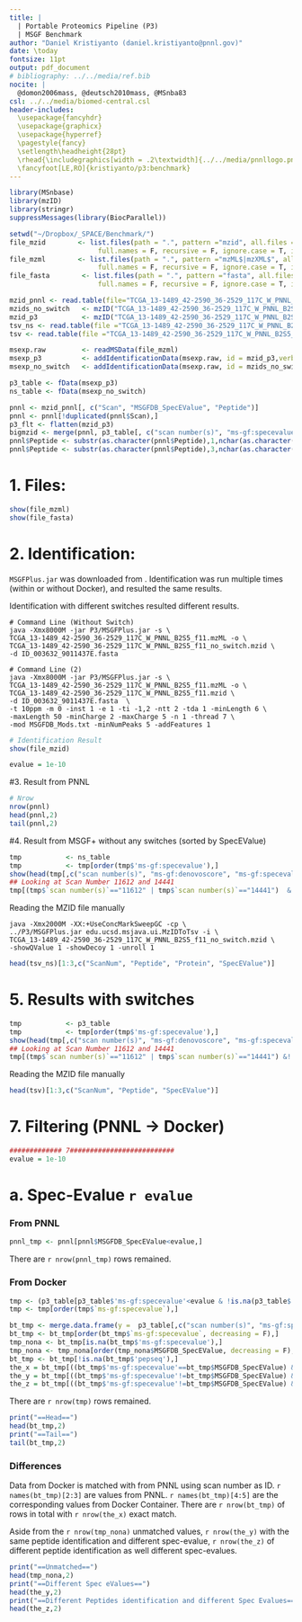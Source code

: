```yaml
---
title: | 
  | Portable Proteomics Pipeline (P3) 
  | MSGF Benchmark
author: "Daniel Kristiyanto (daniel.kristiyanto@pnnl.gov)"
date: \today
fontsize: 11pt
output: pdf_document
# bibliography: ../../media/ref.bib
nocite: |
  @domon2006mass, @deutsch2010mass, @MSnba83
csl: ../../media/biomed-central.csl
header-includes:
  \usepackage{fancyhdr}
  \usepackage{graphicx}
  \usepackage{hyperref}
  \pagestyle{fancy}
  \setlength\headheight{28pt}
  \rhead{\includegraphics[width = .2\textwidth]{../../media/pnnllogo.png}}
  \fancyfoot[LE,RO]{kristiyanto/p3:benchmark}
---
```

\rule{\textwidth}{1pt}
```r
library(MSnbase)
library(mzID)
library(stringr)
suppressMessages(library(BiocParallel))

```

```r
setwd("~/Dropbox/_SPACE/Benchmark/")
file_mzid        <- list.files(path = ".", pattern ="mzid", all.files = F, 
                      full.names = F, recursive = F, ignore.case = T, include.dirs = F)
file_mzml        <- list.files(path = ".", pattern ="mzML$|mzXML$", all.files = F, 
                      full.names = F, recursive = F, ignore.case = T, include.dirs = F)
file_fasta        <- list.files(path = ".", pattern ="fasta", all.files = F, 
                      full.names = F, recursive = F, ignore.case = T, include.dirs = F)

mzid_pnnl <- read.table(file="TCGA_13-1489_42-2590_36-2529_117C_W_PNNL_B2S5_f11_msgfdb_fht.txt", sep="\t", header=T)
mzids_no_switch   <- mzID("TCGA_13-1489_42-2590_36-2529_117C_W_PNNL_B2S5_f11_no_switch.mzid")
mzid_p3           <- mzID("TCGA_13-1489_42-2590_36-2529_117C_W_PNNL_B2S5_f11.mzid")
tsv_ns <- read.table(file ="TCGA_13-1489_42-2590_36-2529_117C_W_PNNL_B2S5_f11_no_switch.tsv", sep="\t",header = T)
tsv <- read.table(file ="TCGA_13-1489_42-2590_36-2529_117C_W_PNNL_B2S5_f11.tsv", sep="\t",header = T)

msexp.raw         <- readMSData(file_mzml)
msexp_p3          <- addIdentificationData(msexp.raw, id = mzid_p3,verbose=F)
msexp_no_switch   <- addIdentificationData(msexp.raw, id = mzids_no_switch,verbose=F)

p3_table <- fData(msexp_p3)
ns_table <- fData(msexp_no_switch)

pnnl <- mzid_pnnl[, c("Scan", "MSGFDB_SpecEValue", "Peptide")]
pnnl <- pnnl[!duplicated(pnnl$Scan),]
p3_flt <- flatten(mzid_p3)
bigmzid <- merge(pnnl, p3_table[, c("scan number(s)", "ms-gf:specevalue", "pepseq")], by.x="Scan", by.y = "scan number(s)", all.x = T, all.y = T)
pnnl$Peptide <- substr(as.character(pnnl$Peptide),1,nchar(as.character(pnnl$Peptide))-2)
pnnl$Peptide <- substr(as.character(pnnl$Peptide),3,nchar(as.character(pnnl$Peptide)))

```

# 1. Files:

```r
show(file_mzml)
show(file_fasta)
```

# 2. Identification:

`MSGFPlus.jar` was downloaded from \url{https://omics.pnl.gov/software/ms-gf}. Identification was run multiple times (within or without Docker), and resulted the same results. 

Identification with different switches resulted different results.

```
# Command Line (Without Switch)
java -Xmx8000M -jar P3/MSGFPlus.jar -s \
TCGA_13-1489_42-2590_36-2529_117C_W_PNNL_B2S5_f11.mzML -o \
TCGA_13-1489_42-2590_36-2529_117C_W_PNNL_B2S5_f11_no_switch.mzid \
-d ID_003632_9011437E.fasta  

# Command Line (2)
java -Xmx8000M -jar P3/MSGFPlus.jar -s \
TCGA_13-1489_42-2590_36-2529_117C_W_PNNL_B2S5_f11.mzML -o \
TCGA_13-1489_42-2590_36-2529_117C_W_PNNL_B2S5_f11.mzid \
-d ID_003632_9011437E.fasta  \
-t 10ppm -m 0 -inst 1 -e 1 -ti -1,2 -ntt 2 -tda 1 -minLength 6 \
-maxLength 50 -minCharge 2 -maxCharge 5 -n 1 -thread 7 \
-mod MSGFDB_Mods.txt -minNumPeaks 5 -addFeatures 1
```
```r
# Identification Result
show(file_mzid)
```

```r
evalue = 1e-10
```

#3. Result from PNNL
```r
# Nrow
nrow(pnnl)
head(pnnl,2)
tail(pnnl,2)
```


#4. Result from MSGF+ without any switches (sorted by SpecEValue)
```r
tmp           <- ns_table
tmp           <- tmp[order(tmp$'ms-gf:specevalue'),]
show(head(tmp[,c("scan number(s)", "ms-gf:denovoscore", "ms-gf:specevalue",  "pepseq")])[1:3,])
## Looking at Scan Number 11612 and 14441
tmp[(tmp$`scan number(s)`=="11612" | tmp$`scan number(s)`=="14441")  &! is.na(tmp$`scan number(s)`),c("scan number(s)", "ms-gf:denovoscore", "ms-gf:specevalue", "pepseq")]
```


Reading the MZID file manually
```
java -Xmx2000M -XX:+UseConcMarkSweepGC -cp \ 
../P3/MSGFPlus.jar edu.ucsd.msjava.ui.MzIDToTsv -i \
TCGA_13-1489_42-2590_36-2529_117C_W_PNNL_B2S5_f11_no_switch.mzid \
-showQValue 1 -showDecoy 1 -unroll 1
```

```r
head(tsv_ns)[1:3,c("ScanNum", "Peptide", "Protein", "SpecEValue")]
```


# 5. Results with switches
```r
tmp           <- p3_table
tmp           <- tmp[order(tmp$'ms-gf:specevalue'),]
show(head(tmp[,c("scan number(s)", "ms-gf:denovoscore", "ms-gf:specevalue", "pepseq")])[1:3,])
## Looking at Scan Number 11612 and 14441
tmp[(tmp$`scan number(s)`=="11612" | tmp$`scan number(s)`=="14441") &! is.na(tmp$`scan number(s)`),c("scan number(s)", "ms-gf:denovoscore", "ms-gf:specevalue", "accession", "pepseq")]

```


Reading the MZID file manually
```r
head(tsv)[1:3,c("ScanNum", "Peptide", "SpecEValue")]
```


# 7. Filtering (PNNL -> Docker)


```r
############# 7##########################
evalue = 1e-10
```

# a. Spec-Evalue `r evalue`
### From PNNL
```r
pnnl_tmp <- pnnl[pnnl$MSGFDB_SpecEValue<evalue,]
```
There are ```r nrow(pnnl_tmp)``` rows remained.

### From Docker 
```r
tmp <- (p3_table[p3_table$'ms-gf:specevalue'<evalue & !is.na(p3_table$'ms-gf:specevalue'<evalue),c("scan number(s)", "ms-gf:specevalue", "pepseq")])
tmp <- tmp[order(tmp$`ms-gf:specevalue`),]

bt_tmp <- merge.data.frame(y =  p3_table[,c("scan number(s)", "ms-gf:specevalue", "pepseq")], x=pnnl_tmp, by.x = "Scan", by.y  =  "scan number(s)", all.x = T, all.y = F)
bt_tmp <- bt_tmp[order(bt_tmp$`ms-gf:specevalue`, decreasing = F),]
tmp_nona <- bt_tmp[is.na(bt_tmp$'ms-gf:specevalue'),]
tmp_nona <- tmp_nona[order(tmp_nona$MSGFDB_SpecEValue, decreasing = F),]
bt_tmp <- bt_tmp[!is.na(bt_tmp$'pepseq'),]
the_x = bt_tmp[((bt_tmp$'ms-gf:specevalue'==bt_tmp$MSGFDB_SpecEValue) & (bt_tmp$pepseq==bt_tmp$Peptide)),]
the_y = bt_tmp[((bt_tmp$'ms-gf:specevalue'!=bt_tmp$MSGFDB_SpecEValue) & (bt_tmp$pepseq==bt_tmp$Peptide)),]
the_z = bt_tmp[((bt_tmp$'ms-gf:specevalue'!=bt_tmp$MSGFDB_SpecEValue) & (bt_tmp$pepseq!=bt_tmp$Peptide)),]

```
There are ```r nrow(tmp)``` rows remained.

```r
print("==Head==")
head(bt_tmp,2)
print("==Tail==")
tail(bt_tmp,2)
```

### Differences
Data from Docker is matched with from PNNL using scan number as ID. `r names(bt_tmp)[2:3]` are values from PNNL. `r names(bt_tmp)[4:5]` are the corresponding values from Docker Container. There are `r nrow(bt_tmp)` of rows in total with   `r nrow(the_x)` exact match.

Aside from the `r nrow(tmp_nona)` unmatched values, `r nrow(the_y)` with the same peptide identification and different spec-evalue, `r nrow(the_z)` of different peptide identification as well different spec-evalues.

```r
print("==Unmatched==")
head(tmp_nona,2)
print("==Different Spec eValues==")
head(the_y,2)
print("==Different Peptides identification and different Spec Evalues==")
head(the_z,2)

```
